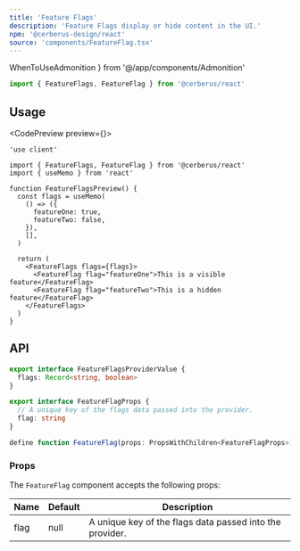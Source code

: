 ```yaml
---
title: 'Feature Flags'
description: 'Feature Flags display or hide content in the UI.'
npm: '@cerberus-design/react'
source: 'components/FeatureFlag.tsx'
---
```


  WhenToUseAdmonition
} from '@/app/components/Admonition'

```ts
import { FeatureFlags, FeatureFlag } from '@cerberus/react'
```

<WhenToUseAdmonition description="When you need render a component based on if it should be enabled or not." />

## Usage

<CodePreview preview={<FeatureFlagPreview />}>
```tsx title="nav.tsx" {16-19}
'use client'

import { FeatureFlags, FeatureFlag } from '@cerberus/react'
import { useMemo } from 'react'

function FeatureFlagsPreview() {
  const flags = useMemo(
    () => ({
      featureOne: true,
      featureTwo: false,
    }),
    [],
  )

  return (
    <FeatureFlags flags={flags}>
      <FeatureFlag flag="featureOne">This is a visible feature</FeatureFlag>
      <FeatureFlag flag="featureTwo">This is a hidden feature</FeatureFlag>
    </FeatureFlags>
  )
}
```
</CodePreview>

## API

```ts showLineNumbers=false
export interface FeatureFlagsProviderValue {
  flags: Record<string, boolean>
}

export interface FeatureFlagProps {
  // A unique key of the flags data passed into the provider.
  flag: string
}

define function FeatureFlag(props: PropsWithChildren<FeatureFlagProps>): JSX.Element
```

### Props

The `FeatureFlag` component accepts the following props:

| Name     | Default | Description                                                   |
| -------- | ------- | ------------------------------------------------------------- |
| flag | null    | A unique key of the flags data passed into the provider.            |
